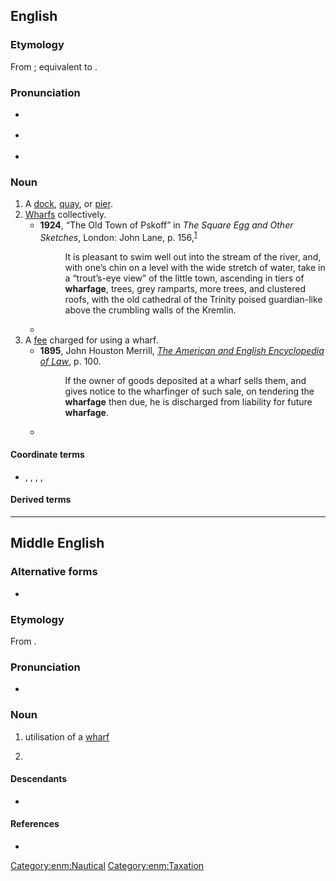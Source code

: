 ==English==

===Etymology===
From {{inh|en|enm|wharfage}}; equivalent to {{suffix|en|wharf|age}}.

===Pronunciation===
* {{a|RP}} {{IPA|en|/ˈwɔː.fɪd͡ʒ/}}
* {{a|GA}} {{IPA|en|/ˈwɔɹ.fɪd͡ʒ/}}
* {{a|wine/whine}} {{IPA|en|/ˈhwɔɹ.fɪd͡ʒ/}}

===Noun===
{{en-noun|~}}

# A [[dock]], [[quay]], or [[pier]].
# [[wharf|Wharfs]] collectively.
#* '''1924''', {{w|Saki}} “The Old Town of Pskoff” in ''The Square Egg and Other Sketches'', London: John Lane, p. 156,<sup>[https://catalog.hathitrust.org/Record/006498595]</sup>
#*: It is pleasant to swim well out into the stream of the river, and, with one’s chin on a level with the wide stretch of water, take in a “trout’s-eye view” of the little town, ascending in tiers of '''wharfage''', trees, grey ramparts, more trees, and clustered roofs, with the old cathedral of the Trinity poised guardian-like above the crumbling walls of the Kremlin.
#* {{quote-journal|en|year=1940|month=May|title=The Why and the Wherefore|journal=Railway Magazine|page=317|text=It was also pointed out '''wharfage''' and factory sites with river and canal frontage were adjoining.}}
# A [[fee]] charged for using a wharf.
#* '''1895''', John Houston Merrill, ''[http://books.google.com/books?id=rZ0BAAAAYAAJ&pg=PA100&dq=wharfage&ei=BY_TRr_eCqGQogKL3rzQBw The American and English Encyclopedia of Law]'', p. 100.
#*: If the owner of goods deposited at a wharf sells them, and gives notice to the wharfinger of such sale, on tendering the '''wharfage''' then due, he is discharged from liability for future '''wharfage'''.
#* {{quote-book|en|title=Water terminal and transfer facilities|page=537|author=United States. Army. Corps of Engineers|year=1913|passage=the '''wharfage''' or shorage rates are 10 cents per cord of wood, 10 cents per thousand feet of lumber, and 1 cent per tie, and these rates do not include handling}}

====Coordinate terms====
* {{sense|wharf usage fee}} {{l|en|shorage}}, {{l|en|demurrage}}, {{l|en|cranage}}, {{l|en|tonnage}}, {{l|en|shippage}}

====Derived terms====
{{der3|en|
|wharfinger
}}

----

==Middle English==

===Alternative forms===
* {{alter|enm|wharvage|wharffage|warfeage}}

===Etymology===
From {{af|enm|wharf|-age}}.

===Pronunciation===
* {{IPA|enm|/ʍarˈfaːdʒ(ə)/}}

===Noun===
{{enm-noun|-}} {{tlb|enm|rare}}

# utilisation of a [[wharf]]
# {{l|en|wharfage}} {{gloss|wharf fee}}

====Descendants====
* {{desc|en|wharfage}}

====References====
*{{R:MED Online|entry= wharfāǧe |part of speech=n|id= MED52423 |accessdate=2019-12-12}}

[[Category:enm:Nautical]]
[[Category:enm:Taxation]]